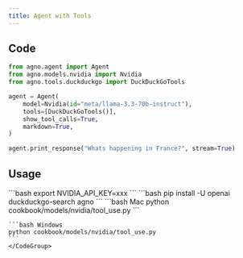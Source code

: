 ```yaml
---
title: Agent with Tools
---
```


## Code

```python cookbook/models/nvidia/tool_use.py
from agno.agent import Agent
from agno.models.nvidia import Nvidia
from agno.tools.duckduckgo import DuckDuckGoTools

agent = Agent(
    model=Nvidia(id="meta/llama-3.3-70b-instruct"),
    tools=[DuckDuckGoTools()],
    show_tool_calls=True,
    markdown=True,
)

agent.print_response("Whats happening in France?", stream=True)
```

## Usage

<Steps>
  <Snippet file="create-venv-step.mdx" />

  <Step title="Set your API key">
    ```bash
    export NVIDIA_API_KEY=xxx
    ```
  </Step>

  <Step title="Install libraries">
    ```bash
    pip install -U openai duckduckgo-search agno
    ```
  </Step>

  <Step title="Run Agent">
    <CodeGroup>
    ```bash Mac
    python cookbook/models/nvidia/tool_use.py
    ```

    ```bash Windows
    python cookbook/models/nvidia/tool_use.py
    ```
    </CodeGroup>
  </Step>
</Steps>